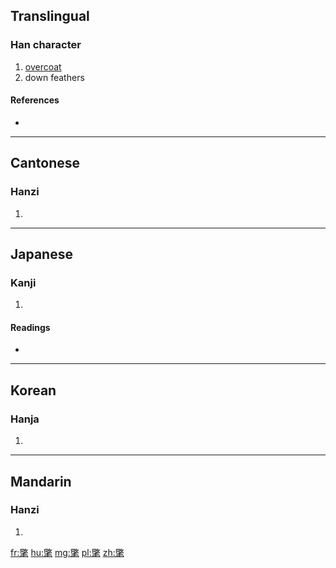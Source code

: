 ==Translingual==

===Han character===
{{Han char|rn=82|rad=毛|as=12|sn=16|four=9871<sub>0</sub>|canj=火大竹手山 (FKHQU)}}

# [[overcoat]]
# down feathers

====References====
* {{Han ref|kx=0596.190|dkj=16973|dj=0987.400|hdz=32005.190|uh=6C05|ud=27653|bh=BEFB|bd=48891}}

----

==Cantonese==

===Hanzi===
{{yue-hanzi|jyut=|y=chong2}}

# {{defn|lang=yue|sort=毛12}}

----

==Japanese==

===Kanji===
{{ja-kanji|grade=|rs=毛12}}

# {{defn|lang=ja|sort=毛12}}

====Readings====
* {{ja-readings|on=[[しょう]] (shō)|kun=[[かざりけ]] (kazarike)}}

----

==Korean==

===Hanja===
{{ko-hanja|hangeul=창|eumhun=|rv=chang|mr=ch'ang|y=chang}}

# {{defn|lang=ko|sort=毛12}}

----

==Mandarin==

===Hanzi===
{{cmn-hanzi|pin=[[chǎng]] ([[chang3]])|wg=ch'ang<sup>3</sup>}}

# {{defn|lang=cmn|sort=毛12}}

[[fr:氅]]
[[hu:氅]]
[[mg:氅]]
[[pl:氅]]
[[zh:氅]]